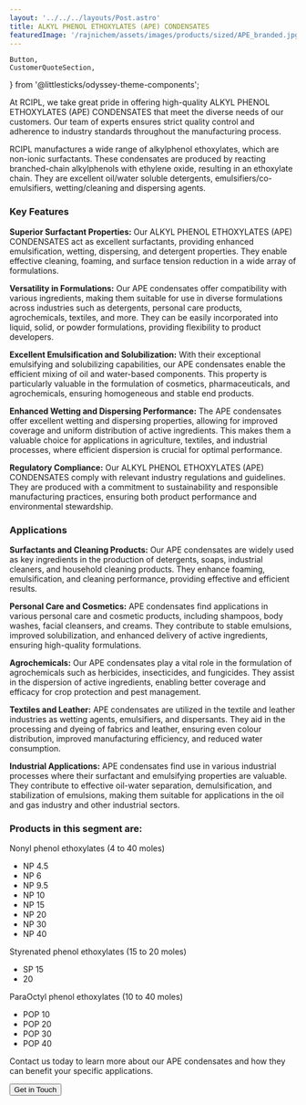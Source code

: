 ```yaml
---
layout: '../../../layouts/Post.astro'
title: ALKYL PHENOL ETHOXYLATES (APE) CONDENSATES
featuredImage: '/rajnichem/assets/images/products/sized/APE_branded.jpg'
---
```

	Button,
	CustomerQuoteSection,
} from '@littlesticks/odyssey-theme-components';


At RCIPL, we take great pride in offering high-quality ALKYL PHENOL ETHOXYLATES (APE) CONDENSATES that meet the diverse needs of our customers. Our team of experts ensures strict quality control and adherence to industry standards throughout the manufacturing process. 

RCIPL manufactures a wide range of alkylphenol ethoxylates, which are non-ionic surfactants. These condensates are produced by reacting branched-chain alkylphenols with ethylene oxide, resulting in an ethoxylate chain. They are excellent oil/water soluble detergents, emulsifiers/co-emulsifiers, wetting/cleaning and dispersing agents.

### Key Features

**Superior Surfactant Properties:** Our ALKYL PHENOL ETHOXYLATES (APE) CONDENSATES act as excellent surfactants, providing enhanced emulsification, wetting, dispersing, and detergent properties. They enable effective cleaning, foaming, and surface tension reduction in a wide array of formulations.

**Versatility in Formulations:** Our APE condensates offer compatibility with various ingredients, making them suitable for use in diverse formulations across industries such as detergents, personal care products, agrochemicals, textiles, and more. They can be easily incorporated into liquid, solid, or powder formulations, providing flexibility to product developers.

**Excellent Emulsification and Solubilization:** With their exceptional emulsifying and solubilizing capabilities, our APE condensates enable the efficient mixing of oil and water-based components. This property is particularly valuable in the formulation of cosmetics, pharmaceuticals, and agrochemicals, ensuring homogeneous and stable end products.

**Enhanced Wetting and Dispersing Performance:** The APE condensates offer excellent wetting and dispersing properties, allowing for improved coverage and uniform distribution of active ingredients. This makes them a valuable choice for applications in agriculture, textiles, and industrial processes, where efficient dispersion is crucial for optimal performance.

**Regulatory Compliance:** Our ALKYL PHENOL ETHOXYLATES (APE) CONDENSATES comply with relevant industry regulations and guidelines. They are produced with a commitment to sustainability and responsible manufacturing practices, ensuring both product performance and environmental stewardship.

### Applications

**Surfactants and Cleaning Products:** Our APE condensates are widely used as key ingredients in the production of detergents, soaps, industrial cleaners, and household cleaning products. They enhance foaming, emulsification, and cleaning performance, providing effective and efficient results.

**Personal Care and Cosmetics:** APE condensates find applications in various personal care and cosmetic products, including shampoos, body washes, facial cleansers, and creams. They contribute to stable emulsions, improved solubilization, and enhanced delivery of active ingredients, ensuring high-quality formulations.

**Agrochemicals:** Our APE condensates play a vital role in the formulation of agrochemicals such as herbicides, insecticides, and fungicides. They assist in the dispersion of active ingredients, enabling better coverage and efficacy for crop protection and pest management.

**Textiles and Leather:** APE condensates are utilized in the textile and leather industries as wetting agents, emulsifiers, and dispersants. They aid in the processing and dyeing of fabrics and leather, ensuring even colour distribution, improved manufacturing efficiency, and reduced water consumption.

**Industrial Applications:** APE condensates find use in various industrial processes where their surfactant and emulsifying properties are valuable. They contribute to effective oil-water separation, demulsification, and stabilization of emulsions, making them suitable for applications in the oil and gas industry and other industrial sectors.

### Products in this segment are:

Nonyl phenol ethoxylates (4 to 40 moles)
- NP 4.5
- NP 6
- NP 9.5
- NP 10
- NP 15
- NP 20
- NP 30
- NP 40

Styrenated phenol ethoxylates (15 to 20 moles)
- SP 15
- 20

ParaOctyl phenol ethoxylates (10 to 40 moles)
- POP 10
- POP 20
- POP 30
- POP 40

Contact us today to learn more about our APE condensates and how they can benefit your specific applications.

<Button href="/rajnichem/company/contact" customIcon>
    <span id="CTA-button-text">Get in Touch</span>
        <Fragment slot="icon">
			<Icon id="CTA-button-icon" name="ic:round-keyboard-arrow-right" />
		</Fragment>
</Button>
